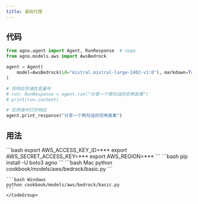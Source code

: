 ```yaml
---
title: 基础代理
---
```


## 代码

```python cookbook/models/aws/bedrock/basic.py
from agno.agent import Agent, RunResponse  # noqa
from agno.models.aws import AwsBedrock

agent = Agent(
    model=AwsBedrock(id="mistral.mistral-large-2402-v1:0"), markdown=True
)

# 将响应存储在变量中
# run: RunResponse = agent.run("分享一个两句话的恐怖故事")
# print(run.content)

# 在终端中打印响应
agent.print_response("分享一个两句话的恐怖故事")
```

## 用法

<Steps>
  <Snippet file="create-venv-step.mdx" />

  <Step title="设置您的 AWS 凭证">
    ```bash
    export AWS_ACCESS_KEY_ID=***
    export AWS_SECRET_ACCESS_KEY=***
    export AWS_REGION=***
    ```
  </Step>

  <Step title="安装库">
    ```bash
    pip install -U boto3 agno
    ```
  </Step>

  <Step title="运行代理">
    <CodeGroup>
    ```bash Mac
    python cookbook/models/aws/bedrock/basic.py
    ```

    ```bash Windows
    python cookbook/models/aws/bedrock/basic.py
    ```
    </CodeGroup>
  </Step>
</Steps>